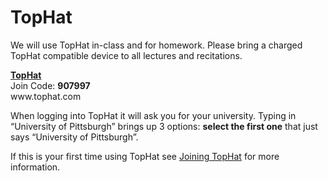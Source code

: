 # TopHat

We will use TopHat in-class and for homework.  Please bring a charged TopHat compatible device to all lectures and recitations.  


[**TopHat**](www.tophat.com)  
Join Code: **907997**  
www.tophat.com  

When logging into TopHat it will ask you for your university.  Typing in "University of Pittsburgh" brings up 3 options: **select the first one** that just says "University of Pittsburgh".


If this is your first time using TopHat see [Joining TopHat](https://canvas.pitt.edu/courses/106737/pages/joining-tophat?module_item_id=2272350) for more information.    
